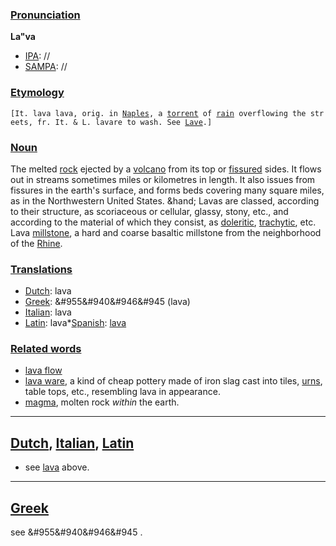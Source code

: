 ===[[Pronunciation]]===
'''La"va'''
*[[IPA]]: //
*[[SAMPA]]: //
===[[Etymology]]===
 [It. lava lava, orig. in [[Naples]], a [[torrent]] of [[rain]] overflowing the streets, fr. It. & L. lavare to wash. See [[Lave]].]
===[[Noun]]===
The melted [[rock]] ejected by a [[volcano]] from its top or [[fissure]]d sides. It flows out in streams sometimes miles or kilometres in length. It also issues from fissures in the earth's surface, and forms beds covering many square miles, as in the Northwestern United States. &hand; Lavas are classed, according to their structure, as scoriaceous or cellular, glassy, stony, etc., and according to the material of which they consist, as [[doleritic]], [[trachytic]], etc. Lava [[millstone]], a hard and coarse basaltic millstone from the neighborhood of the [[Rhine]].
===[[Translations]]=== 
*[[Dutch]]: lava
*[[Greek]]: &#955&#940&#946&#945 (lava)
*[[Italian]]: lava
*[[Latin]]: lava*[[Spanish]]: [[lava]]
===[[Related words]]===
*[[lava flow]]
*[[lava ware]], a kind of cheap pottery made of iron slag cast into tiles, [[urns]], table tops, etc., resembling lava in appearance.
*[[magma]], molten rock ''within'' the earth.
----
==[[Dutch]], [[Italian]], [[Latin]]==
* see [[lava]] above.
----
==[[Greek]]==
see &#955&#940&#946&#945 [[]].